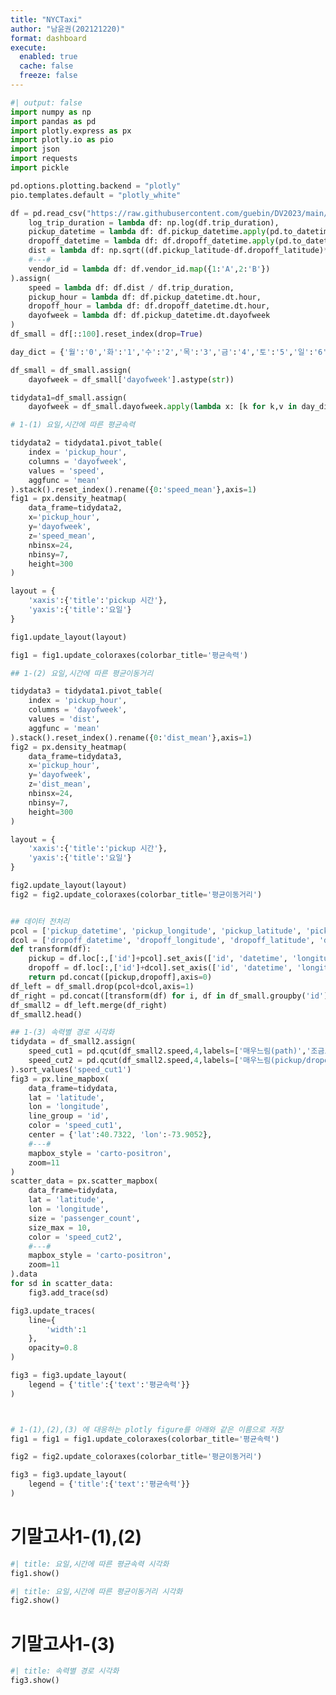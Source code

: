 ```yaml
---
title: "NYCTaxi"
author: "남윤권(202121220)"
format: dashboard
execute: 
  enabled: true
  cache: false
  freeze: false
---
```


```python
#| output: false
import numpy as np
import pandas as pd
import plotly.express as px
import plotly.io as pio
import json
import requests
import pickle

pd.options.plotting.backend = "plotly"
pio.templates.default = "plotly_white"

df = pd.read_csv("https://raw.githubusercontent.com/guebin/DV2023/main/posts/NYCTaxi.csv").assign(
    log_trip_duration = lambda df: np.log(df.trip_duration),
    pickup_datetime = lambda df: df.pickup_datetime.apply(pd.to_datetime),
    dropoff_datetime = lambda df: df.dropoff_datetime.apply(pd.to_datetime),
    dist = lambda df: np.sqrt((df.pickup_latitude-df.dropoff_latitude)**2 + (df.pickup_longitude-df.dropoff_longitude)**2),
    #---#
    vendor_id = lambda df: df.vendor_id.map({1:'A',2:'B'})
).assign(
    speed = lambda df: df.dist / df.trip_duration,
    pickup_hour = lambda df: df.pickup_datetime.dt.hour,
    dropoff_hour = lambda df: df.dropoff_datetime.dt.hour,
    dayofweek = lambda df: df.pickup_datetime.dt.dayofweek
)
df_small = df[::100].reset_index(drop=True)

day_dict = {'월':'0','화':'1','수':'2','목':'3','금':'4','토':'5','일':'6'}

df_small = df_small.assign(
    dayofweek = df_small['dayofweek'].astype(str))

tidydata1=df_small.assign(
    dayofweek = df_small.dayofweek.apply(lambda x: [k for k,v in day_dict.items() if x in v].pop()))

# 1-(1) 요일,시간에 따른 평균속력

tidydata2 = tidydata1.pivot_table(
    index = 'pickup_hour',
    columns = 'dayofweek',
    values = 'speed',
    aggfunc = 'mean'
).stack().reset_index().rename({0:'speed_mean'},axis=1)
fig1 = px.density_heatmap(
    data_frame=tidydata2,
    x='pickup_hour',
    y='dayofweek',
    z='speed_mean',
    nbinsx=24,
    nbinsy=7,
    height=300
)

layout = {
    'xaxis':{'title':'pickup 시간'},
    'yaxis':{'title':'요일'}     
}

fig1.update_layout(layout)

fig1 = fig1.update_coloraxes(colorbar_title='평균속력')

## 1-(2) 요일,시간에 따른 평균이동거리

tidydata3 = tidydata1.pivot_table(
    index = 'pickup_hour',
    columns = 'dayofweek',
    values = 'dist',
    aggfunc = 'mean'
).stack().reset_index().rename({0:'dist_mean'},axis=1)
fig2 = px.density_heatmap(
    data_frame=tidydata3,
    x='pickup_hour',
    y='dayofweek',
    z='dist_mean',
    nbinsx=24,
    nbinsy=7,
    height=300
)

layout = {
    'xaxis':{'title':'pickup 시간'},
    'yaxis':{'title':'요일'}     
}

fig2.update_layout(layout)
fig2 = fig2.update_coloraxes(colorbar_title='평균이동거리')


## 데이터 전처리
pcol = ['pickup_datetime', 'pickup_longitude', 'pickup_latitude', 'pickup_hour']
dcol = ['dropoff_datetime', 'dropoff_longitude', 'dropoff_latitude', 'dropoff_hour']
def transform(df):
    pickup = df.loc[:,['id']+pcol].set_axis(['id', 'datetime', 'longitude', 'latitude', 'hour'],axis=1).assign(type = 'pickup')
    dropoff = df.loc[:,['id']+dcol].set_axis(['id', 'datetime', 'longitude', 'latitude', 'hour'],axis=1).assign(type = 'dropoff')
    return pd.concat([pickup,dropoff],axis=0)
df_left = df_small.drop(pcol+dcol,axis=1)
df_right = pd.concat([transform(df) for i, df in df_small.groupby('id')]).reset_index(drop=True)
df_small2 = df_left.merge(df_right)
df_small2.head()

## 1-(3) 속력별 경로 시각화
tidydata = df_small2.assign(
    speed_cut1 = pd.qcut(df_small2.speed,4,labels=['매우느림(path)','조금느림(path)','조금빠름(path)','매우빠름(path)']),
    speed_cut2 = pd.qcut(df_small2.speed,4,labels=['매우느림(pickup/dropoff)','조금느림(pickup/dropoff)','조금빠름(pickup/dropoff)','매우빠름(pickup/dropoff)'])
).sort_values('speed_cut1')
fig3 = px.line_mapbox(
    data_frame=tidydata,
    lat = 'latitude',
    lon = 'longitude',
    line_group = 'id',
    color = 'speed_cut1',
    center = {'lat':40.7322, 'lon':-73.9052},
    #---#
    mapbox_style = 'carto-positron',
    zoom=11
)
scatter_data = px.scatter_mapbox(
    data_frame=tidydata,
    lat = 'latitude',
    lon = 'longitude',
    size = 'passenger_count',
    size_max = 10,
    color = 'speed_cut2',
    #---#
    mapbox_style = 'carto-positron',
    zoom=11
).data
for sd in scatter_data: 
    fig3.add_trace(sd)

fig3.update_traces(
    line={
        'width':1
    },
    opacity=0.8
)

fig3 = fig3.update_layout(
    legend = {'title':{'text':'평균속력'}}
)



# 1-(1),(2),(3) 에 대응하는 plotly figure를 아래와 같은 이름으로 저장
fig1 = fig1 = fig1.update_coloraxes(colorbar_title='평균속력')

fig2 = fig2.update_coloraxes(colorbar_title='평균이동거리')

fig3 = fig3.update_layout(
    legend = {'title':{'text':'평균속력'}}
)

```

# 기말고사1-(1),(2)

```python
#| title: 요일,시간에 따른 평균속력 시각화        
fig1.show()
```

```python
#| title: 요일,시간에 따른 평균이동거리 시각화        
fig2.show()
```

# 기말고사1-(3)

```python
#| title: 속력별 경로 시각화
fig3.show()
```